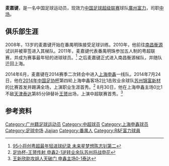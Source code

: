 {{Infobox football biography
| name        = 麦嘉键
| image       = 
| fullname    = 麦嘉键
| birth_date  = {{birth date and age|1995|10|19}}
| birth_place = [[中国|中国]][[广东省|广东省]][[番禺市|番禺市]]
| currentclub = [[廣州富力足球俱乐部|廣州富力]]
| clubnumber  = 32
| height      = {{height|m=1.80}}
| position    = [[中場|中場]]
| youthyears1 = 2008–2011
| youthclubs1 = 番禺明珠
| youthyears2 = 2011–2014
| youthclubs2 = [[上海申鑫足球俱乐部|上海申鑫]]
| years1      = 2014–2016
| clubs1      = [[上海申鑫足球俱乐部|上海申鑫]]
| caps1       = 1   | goals1      = 0
| years2      = 2016–2017
| clubs2      = [[R&F富力|R&F富力]]
| caps2       = 4  | goals2      = 0
| years3      = 2017-
| clubs3      = [[廣州富力|廣州富力]]
| caps3       = 0  |goals3      =
0
| nationalyears1= 
| nationalteam1= 
| nationalcaps1= 
| nationalgoals1 = 
| pcupdate = 2015年1月1日
| ntupdate =
}}
'''麦嘉键'''{{BD|1995年|10月19日|||Mai, Jiajian}}，是一名中国足球运动员，现效力[[中国足球超级联赛|中国足球超级联赛]]球队[[廣州富力足球俱乐部|廣州富力]]，司职[[中场|中场]]。

==俱乐部生涯==
2008年，13岁的麦嘉键开始在番禺明珠接受足球训练。2010年，他前往[[上海申鑫足球俱乐部|南昌衡源]]试训并被草签进入其梯队。2011年，麦嘉键代表番禺明珠参加五人制的粤超联赛，并成为赛事最年轻的进球球员。<ref>[http://sports.sina.com.cn/c/2011-01-06/17285397319.shtml 95小将创粤超最年轻进球纪录 未来星梦想陈志钊第二]</ref> 之后麦嘉键正式进入南昌衡源梯队，并随队迁回上海。

2014年6月，麦嘉键在2014赛季二次转会中进入[[上海申鑫足球俱乐部|上海申鑫]]一线队。2014年7月24日，他在[[2014年中国足协杯|2014年中国足协杯]]第四轮上海申鑫客场2比1击败业余球队[[江苏苏州锦富新材足球队|苏州锦富新材]]的比赛首发并踢满全场，上演职业生涯首秀。<ref>[http://sports.sina.com.cn/c/2014-07-24/20257264916.shtml 足协杯-王赟传射 申鑫2-1逆转业余队苏州将战申花]</ref> 8月30日，他在上海申鑫主场0比1不敌[[天津泰达足球俱乐部|天津泰达]]第85分钟替补[[王赟|王赟]]出场，上演中超联赛首秀。<ref>[http://sports.sohu.com/20140830/n403918093.shtml 王新欣助攻胡人天破门 申鑫主场0-1泰达]</ref>

==参考资料==
{{reflist}}

{{2014年中超分类名单上海申鑫}}
{{2015年中超分类名单上海申鑫}}
{{2016年中甲分类名单上海申鑫}}
{{2017年中超分类名单广州富力}}
{{2018年中超分类名单广州富力}}
{{2019年中超分类名单广州富力}}

{{DEFAULTSORT:Mai, Jiajian}}
[[Category:广州籍足球运动员|Category:广州籍足球运动员]]
[[Category:中超球员|Category:中超球员]]
[[Category:上海申鑫球员|Category:上海申鑫球员]]
[[Category:足球中场|Category:足球中场]]
[[Category:麦姓|Jiajian]]
[[Category:番禺人|Category:番禺人]]
[[Category:R&F富力球員|Category:R&F富力球員]]